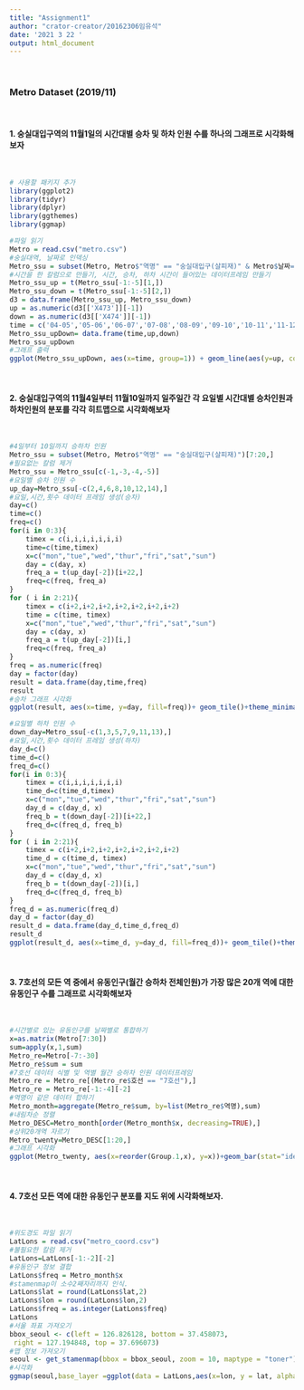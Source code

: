 ```yaml
---
title: "Assignment1"
author: "crator-creator/20162306임유석"
date: '2021 3 22 '
output: html_document
---
```


<br/>

### Metro Dataset (2019/11)

<br/>

#### 1. 숭실대입구역의 11월1일의 시간대별 승차 및 하차 인원 수를 하나의 그래프로 시각화해보자

<br/>


```r
# 사용할 패키지 추가
library(ggplot2)
library(tidyr)
library(dplyr)
library(ggthemes)
library(ggmap)
```

```r
#파일 읽기
Metro = read.csv("metro.csv")
#숭실대역, 날짜로 인덱싱
Metro_ssu = subset(Metro, Metro$"역명" == "숭실대입구(살피재)" & Metro$날짜=="2019-11-01")
#시간을 한 칼럼으로 만들기, 시간, 승차, 하차 시간이 들어있는 데이터프레임 만들기
Metro_ssu_up = t(Metro_ssu[-1:-5][1,])
Metro_ssu_down = t(Metro_ssu[-1:-5][2,])
d3 = data.frame(Metro_ssu_up, Metro_ssu_down)
up = as.numeric(d3[['X473']][-1])
down = as.numeric(d3[['X474']][-1])
time = c('04-05','05-06','06-07','07-08','08-09','09-10','10-11','11-12','12-13','13-14','14-15','15-16','16-17','17-18','18-19','19-20','20-21','21-22','22-23','23-24','00-01','01-02','02-03','03-04')
Metro_ssu_upDown= data.frame(time,up,down)
Metro_ssu_upDown
#그래프 출력
ggplot(Metro_ssu_upDown, aes(x=time, group=1)) + geom_line(aes(y=up, color="con")) + geom_line(aes(y=down,color="cur")) + labs(title='11/1시간대별 승차 및 하차 인원 수', x="시간",y="인원 수", color="승/하차 인원")  +scale_color_manual(breaks=c("con", "cur"),labels=c("승차", "하차"), values=c("red", "black")) + theme(axis.text.x = element_text(angle=50, hjust=1))
```
<br/>

#### 2. 숭실대입구역의 11월4일부터 11월10일까지 일주일간 각 요일별 시간대별 승차인원과 하차인원의 분포를 각각 히트맵으로 시각화해보자

<br/>


```r
#4일부터 10일까지 승하차 인원
Metro_ssu = subset(Metro, Metro$"역명" == "숭실대입구(살피재)")[7:20,]
#필요없는 칼럼 제거
Metro_ssu = Metro_ssu[c(-1,-3,-4,-5)]
#요일별 승차 인원 수
up_day=Metro_ssu[-c(2,4,6,8,10,12,14),]
#요일,시간,횟수 데이터 프레임 생성(승차)
day=c()
time=c()
freq=c()
for(i in 0:3){
	timex = c(i,i,i,i,i,i,i)
	time=c(time,timex)
	x=c("mon","tue","wed","thur","fri","sat","sun")
	day = c(day, x)
	freq_a = t(up_day[-2])[i+22,]
	freq=c(freq, freq_a)
}
for ( i in 2:21){
	timex = c(i+2,i+2,i+2,i+2,i+2,i+2,i+2)
	time = c(time, timex)
	x=c("mon","tue","wed","thur","fri","sat","sun")
	day = c(day, x)
	freq_a = t(up_day[-2])[i,]
	freq=c(freq, freq_a)
}
freq = as.numeric(freq)
day = factor(day)
result = data.frame(day,time,freq)
result
#승차 그래프 시각화
ggplot(result, aes(x=time, y=day, fill=freq))+ geom_tile()+theme_minimal()+labs(title= "요일,시간별 지하철 승차 인원", subtitle="ssu_11/4~11/10", x="시각",y="요일")

#요일별 하차 인원 수
down_day=Metro_ssu[-c(1,3,5,7,9,11,13),]
#요일,시간,횟수 데이터 프레임 생성(하차)
day_d=c()
time_d=c()
freq_d=c()
for(i in 0:3){
	timex = c(i,i,i,i,i,i,i)
	time_d=c(time_d,timex)
	x=c("mon","tue","wed","thur","fri","sat","sun")
	day_d = c(day_d, x)
	freq_b = t(down_day[-2])[i+22,]
	freq_d=c(freq_d, freq_b)
}
for ( i in 2:21){
	timex = c(i+2,i+2,i+2,i+2,i+2,i+2,i+2)
	time_d = c(time_d, timex)
	x=c("mon","tue","wed","thur","fri","sat","sun")
	day_d = c(day_d, x)
	freq_b = t(down_day[-2])[i,]
	freq_d=c(freq_d, freq_b)
}
freq_d = as.numeric(freq_d)
day_d = factor(day_d)
result_d = data.frame(day_d,time_d,freq_d)
result_d
ggplot(result_d, aes(x=time_d, y=day_d, fill=freq_d))+ geom_tile()+theme_minimal()+labs(title= "요일,시간별 지하철 하차 인원", subtitle="ssu_11/4~11/10", x="시각",y="요일")


```

<br/>

#### 3. 7호선의 모든 역 중에서 유동인구(월간 승하차 전체인원)가 가장 많은 20개 역에 대한 유동인구 수를 그래프로 시각화해보자

<br/>
```r
#시간별로 있는 유동인구를 날짜별로 통합하기
x=as.matrix(Metro[7:30])
sum=apply(x,1,sum)
Metro_re=Metro[-7:-30]
Metro_re$sum = sum
#7호선 데이터 식별 및 역별 월간 승하차 인원 데이터프레임
Metro_re = Metro_re[(Metro_re$호선 == "7호선"),]
Metro_re = Metro_re[-1:-4][-2]
#역명이 같은 데이터 합하기
Metro_month=aggregate(Metro_re$sum, by=list(Metro_re$역명),sum)
#내림차순 정렬
Metro_DESC=Metro_month[order(Metro_month$x, decreasing=TRUE),]
#상위20개역 자르기
Metro_twenty=Metro_DESC[1:20,]
#그래프 시각화
ggplot(Metro_twenty, aes(x=reorder(Group.1,x), y=x))+geom_bar(stat="identity") + theme(axis.text.x = element_text(angle=60, hjust=1))+labs(title="7호선 상위20개역 유동인구", x="7호선역", y="유동인구수")
```

<br/>

#### 4. 7호선 모든 역에 대한 유동인구 분포를 지도 위에 시각화해보자.

<br/>

```r
#위도경도 파일 읽기
LatLons = read.csv("metro_coord.csv")
#불필요한 칼럼 제거
LatLons=LatLons[-1:-2][-2]
#유동인구 정보 결합
LatLons$freq = Metro_month$x
#stamenmap이 소수2째자리까지 인식.
LatLons$lat = round(LatLons$lat,2)
LatLons$lon = round(LatLons$lon,2)
LatLons$freq = as.integer(LatLons$freq)
LatLons
#서울 좌표 가져오기
bbox_seoul <- c(left = 126.826128, bottom = 37.458073, 
 right = 127.194848, top = 37.696073)
#맵 정보 가져오기
seoul <- get_stamenmap(bbox = bbox_seoul, zoom = 10, maptype = "toner")
#시각화
ggmap(seoul,base_layer =ggplot(data = LatLons,aes(x=lon, y = lat, alpha=freq))) + geom_tile(fill='blue',na.rm=TRUE)+theme_void() + labs(title="7호선역 유동인구 분포", subtitle="11월")

```
